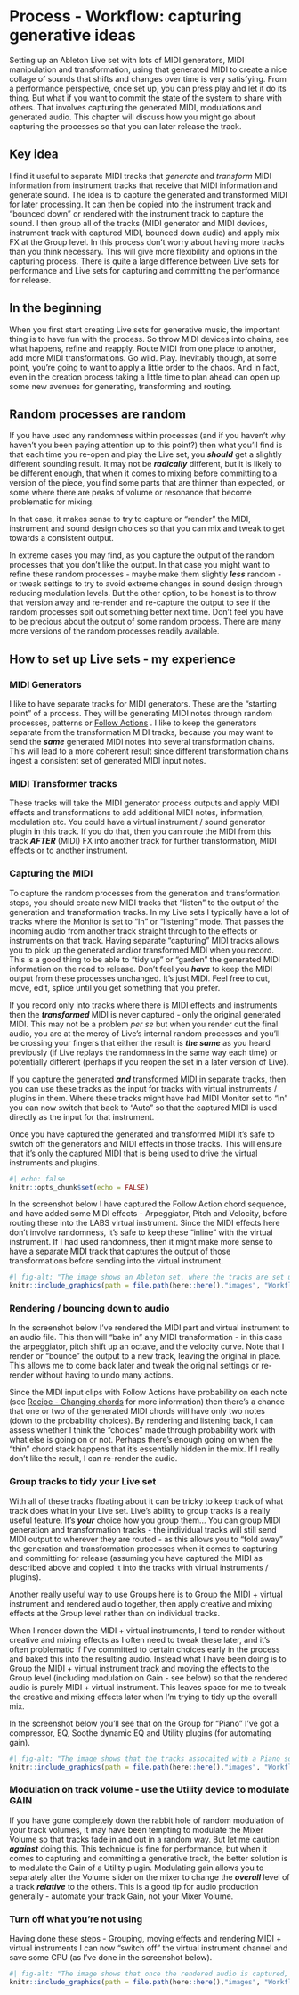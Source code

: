 # Process - Workflow: capturing generative ideas

Setting up an Ableton Live set with lots of MIDI generators, MIDI manipulation
and transformation, using that generated MIDI to create a nice collage of sounds
that shifts and changes over time is very satisfying. From a performance
perspective, once set up, you can press play and let it do its thing. But what
if you want to commit the state of the system to share with others. That
involves capturing the generated MIDI, modulations and generated audio. This
chapter will discuss how you might go about capturing the processes so that you
can later release the track.

::: callout-tip
## Key idea

I find it useful to separate MIDI tracks that *generate* and *transform* MIDI
information from instrument tracks that receive that MIDI information and
generate sound. The idea is to capture the generated and transformed MIDI for
later processing. It can then be copied into the instrument track and "bounced
down" or rendered with the instrument track to capture the sound. I then group
all of the tracks (MIDI generator and MIDI devices, instrument track with
captured MIDI, bounced down audio) and apply mix FX at the Group level. In this
process don't worry about having more tracks than you think necessary. This will
give more flexibility and options in the capturing process. There is quite a
large difference between Live sets for performance and Live sets for capturing
and committing the performance for release.

::: 

## In the beginning

When you first start creating Live sets for generative music, the important
thing is to have fun with the process. So throw MIDI devices into chains, see
what happens, refine and reapply. Route MIDI from one place to another, add more
MIDI transformations. Go wild. Play. Inevitably though, at some point, you're
going to want to apply a little order to the chaos. And in fact, even in the
creation process taking a little time to plan ahead can open up some new avenues
for generating, transforming and routing.

## Random processes are random

If you have used any randomness within processes (and if you haven't why haven't
you been paying attention up to this point?) then what you'll find is that each
time you re-open and play the Live set, you ***should*** get a slightly 
different sounding result. It may not be ***radically*** different, but it is 
likely to be different enough, that when it comes to mixing before committing to
a version of the piece, you find some parts that are thinner than expected, or 
some where there are peaks of volume or resonance that become problematic for 
mixing.

In that case, it makes sense to try to capture or "render" the MIDI, instrument
and sound design choices so that you can mix and tweak to get towards a 
consistent output. 

In extreme cases you may find, as you capture the output of the random processes
that you don't like the output. In that case you might want to refine these 
random processes - maybe make them slightly ***less*** random - or tweak 
settings to try to avoid extreme changes in sound design through reducing 
modulation levels. But the other option, to be honest is to throw that version
away and re-render and re-capture the output to see if the random processes 
spit out something better next time. Don't feel you have to be precious about 
the output of some random process. There are many more versions of the random 
processes readily available.

## How to set up Live sets - my experience

### MIDI Generators

I like to have separate tracks for MIDI generators. These are the "starting
point" of a process. They will be generating MIDI notes through random
processes, patterns or 
[Follow Actions](003-Process-Follow_Actions.qmd)
. I like to keep the generators separate
from the transformation MIDI tracks, because you may want to send the ***same***
generated MIDI notes into several transformation chains. This will lead to a
more coherent result since different transformation chains ingest a consistent
set of generated MIDI input notes.

### MIDI Transformer tracks

These tracks will take the MIDI generator process outputs and apply MIDI effects
and transformations to add additional MIDI notes, information, modulation etc.
You could have a virtual instrument / sound generator plugin in this track. If
you do that, then you can route the MIDI from this track ***AFTER*** (MIDI) FX
into another track for further transformation, MIDI effects or to another
instrument.

### Capturing the MIDI

To capture the random processes from the generation and transformation steps,
you should create new MIDI tracks that "listen" to the output of the generation
and transformation tracks. In my Live sets I typically have a lot of tracks
where the Monitor is set to "In" or "listening" mode. That passes the incoming
audio from another track straight through to the effects or instruments on that
track. Having separate "capturing" MIDI tracks allows you to pick up the
generated and/or transformed MIDI when you record. This is a good thing to be
able to "tidy up" or "garden" the generated MIDI information on the road to
release. Don't feel you ***have*** to keep the MIDI output from these processes
unchanged. It's just MIDI. Feel free to cut, move, edit, splice until you get
something that you prefer.

If you record only into tracks where there is MIDI effects and instruments then
the ***transformed*** MIDI is never captured - only the original generated MIDI.
This may not be a problem *per se* but when you render out the final audio, you
are at the mercy of Live's internal random processes and you'll be crossing your
fingers that either the result is ***the same*** as you heard previously (if
Live replays the randomness in the same way each time) or potentially different
(perhaps if you reopen the set in a later version of Live).

If you capture the generated ***and*** transformed MIDI in separate tracks,
then you can use these tracks as the input for tracks with virtual instruments /
plugins in them. Where these tracks might have had MIDI Monitor set to "In" you
can now switch that back to "Auto" so that the captured MIDI is used directly as
the input for that instrument.

Once you have captured the generated and transformed MIDI it's safe to switch
off the generators and MIDI effects in those tracks. This will ensure that it's
only the captured MIDI that is being used to drive the virtual instruments and
plugins.

```r
#| echo: false
knitr::opts_chunk$set(echo = FALSE)
```

In the screenshot below I have captured the Follow Action chord sequence, and 
have added some MIDI effects - Arpeggiator, Pitch and Velocity, before 
routing these into the LABS virtual instrument. Since the MIDI effects here 
don't involve randomness, it's safe to keep these "inline" with the virtual
instrument. If I had used randomness, then it might make more sense to have a
separate MIDI track that captures the output of those transformations before
sending into the virtual instrument.

```r
#| fig-alt: "The image shows an Ableton set, where the tracks are set up to generate MIDI, transform it, pass it into an instrument. The track with the instrument has captured the output of the MIDI Generation and Transformation process. A separate Audio track shows the rendered audio output of the instrument."
knitr::include_graphics(path = file.path(here::here(),"images", "Workflow1_MIDI.png"))
```

### Rendering / bouncing down to audio

In the screenshot below I've rendered the MIDI part and virtual instrument to 
an audio file. This then will "bake in" any MIDI transformation - in this case
the arpeggiator, pitch shift up an octave, and the velocity curve. Note that I 
render or "bounce" the output to a new track, leaving the original in place.
This allows me to come back later and tweak the original settings or re-render 
without having to undo many actions.

Since the MIDI input clips with Follow Actions have probability on each note
(see 
[Recipe - Changing chords](001-Recipe-Changing_Chords.qmd)
for more information) then there's a chance that
one or two of the generated MIDI chords will have only two notes (down to the
probability choices). By rendering and listening back, I can assess whether I 
think the "choices" made through probability work with what else is going on or
not. Perhaps there's enough going on when the "thin" chord stack happens that 
it's essentially hidden in the mix. If I really don't like the result, I can
re-render the audio.

### Group tracks to tidy your Live set

With all of these tracks floating about it can be tricky to keep track of what
track does what in your Live set. Live's ability to group tracks is a really
useful feature. It's ***your*** choice how you group them... You can group MIDI
generation and transformation tracks - the individual tracks will still send
MIDI output to wherever they are routed - as this allows you to "fold away" the
generation and transformation processes when it comes to capturing and
committing for release (assuming you have captured the MIDI as described above
and copied it into the tracks with virtual instruments / plugins).

Another really useful way to use Groups here is to Group the MIDI + virtual 
instrument and rendered audio together, then apply creative and mixing effects
at the Group level rather than on individual tracks.

When I render down the MIDI + virtual instruments, I tend to render without
creative and mixing effects as I often need to tweak these later, and it's 
often problematic if I've committed to certain choices early in the process and
baked this into the resulting audio. Instead what I have been doing is to
Group the MIDI + virtual instrument track and moving the effects to the Group
level (including modulation on Gain - see below) so that the rendered audio
is purely MIDI + virtual instrument. This leaves space for me to tweak the 
creative and mixing effects later when I'm trying to tidy up the overall mix.

In the screenshot below you'll see that on the Group for "Piano" I've got a 
compressor, EQ, Soothe dynamic EQ and Utility plugins (for automating gain).

```r
#| fig-alt: "The image shows that the tracks assocaited with a Piano sound have been grouped together and the mixing and post-processing effects have been applied to the Group. Automation is shown for the Gain of the Utility Device."
knitr::include_graphics(path = file.path(here::here(),"images", "Workflow2_Group.png"))
```

### Modulation on track volume - use the Utility device to modulate GAIN

If you have gone completely down the rabbit hole of random modulation of your
track volumes, it may have been tempting to modulate the Mixer Volume so that
tracks fade in and out in a random way. But let me caution ***against*** doing
this. This technique is fine for performance, but when it comes to capturing and
committing a generative track, the better solution is to modulate the Gain of a
Utility plugin. Modulating gain allows you to separately alter the Volume slider
on the mixer to change the ***overall*** level of a track ***relative*** to the
others. This is a good tip for audio production generally - automate your track
Gain, not your Mixer Volume.

### Turn off what you're not using

Having done these steps - Grouping, moving effects and rendering MIDI + virtual
instruments I can now "switch off" the virtual instrument channel and save some
CPU (as I've done in the screenshot below).

```r
#| fig-alt: "The image shows that once the rendered audio is captured, you can switch off the generating and instrument tracks and retain the audio output for mixing."
knitr::include_graphics(path = file.path(here::here(),"images", "Workflow3_Rendered.png"))
```
